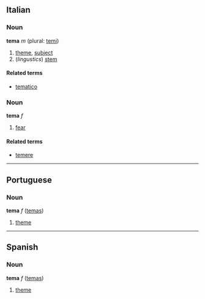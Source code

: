 ==Italian==
===Noun===
'''tema''' ''m'' (plural: [[temi]])

# [[theme]], [[subject]]
#(''lingustics'') [[stem]]

====Related terms====
*[[tematico]]

===Noun===
'''tema''' ''f''

# [[fear]]

====Related terms====
*[[temere]]

----

==Portuguese==
===Noun===
'''tema''' ''f'' ([[temas]])

# [[theme]]

----

==Spanish==
===Noun===
'''tema''' ''f'' ([[temas]])

# [[theme]]